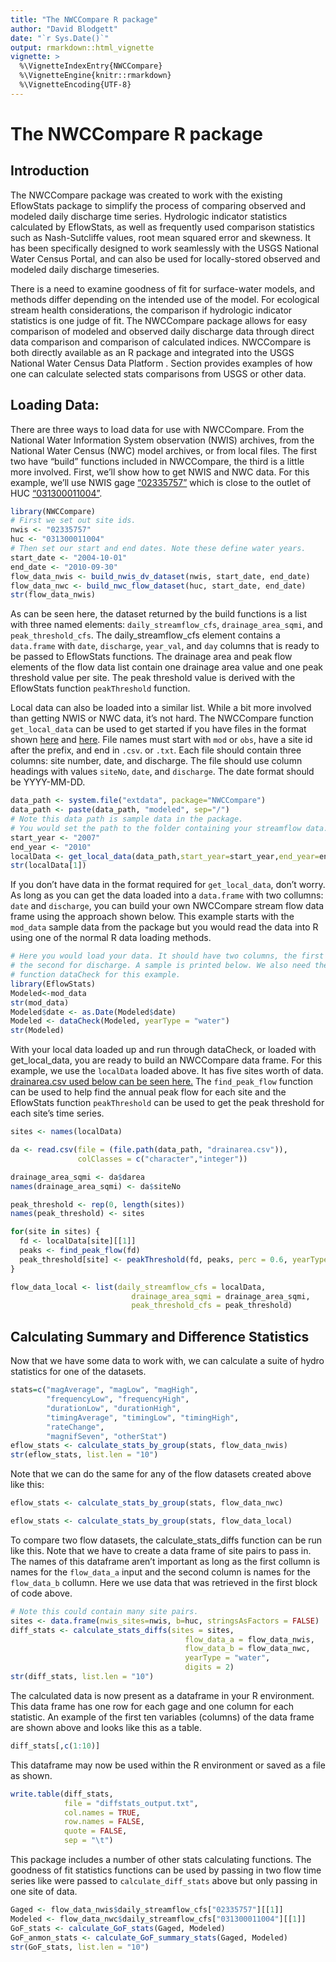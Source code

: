 ```yaml
---
title: "The NWCCompare R package"
author: "David Blodgett"
date: "`r Sys.Date()`"
output: rmarkdown::html_vignette
vignette: >
  %\VignetteIndexEntry{NWCCompare}
  %\VignetteEngine{knitr::rmarkdown}
  %\VignetteEncoding{UTF-8}
---
```


# The NWCCompare R package

## Introduction

The NWCCompare package was created to work with the existing EflowStats package to simplify the process of comparing observed and modeled daily discharge time series. Hydrologic indicator statistics calculated by EflowStats, as well as frequently used comparison statistics such as Nash-Sutcliffe values, root mean squared error and skewness. It has been specifically designed to work seamlessly with the USGS National Water Census Portal, and can also be used for locally-stored observed and modeled daily discharge timeseries.     
              
There is a need to examine goodness of fit for surface-water models, and methods differ depending on the intended use of the model. For ecological stream health considerations, the comparison if hydrologic indicator statistics is one judge of fit. The NWCCompare package allows for easy comparison of modeled and observed daily discharge data through direct data comparison and comparison of calculated indices.  NWCCompare is both directly available as an R package and integrated into the USGS National Water Census Data Platform \url{http://cida.usgs.gov/nwc/}.  Section \ref{sec:exampleWorkflow} provides examples of how one can calculate selected stats comparisons from USGS or other data. 

## Loading Data:

There are three ways to load data for use with NWCCompare. From the National Water Information System observation (NWIS) archives, from the National Water Census (NWC) model archives, or from local files. The first two have "build" functions included in NWCCompare, the third is a little more involved. First, we'll show how to get NWIS and NWC data. For this example, we'll use NWIS gage ["02335757"](https://waterdata.usgs.gov/nwis/inventory/?site_no=02335757) which is close to the outlet of HUC ["031300011004"](https://cida.usgs.gov/nwc/#!waterbudget/achuc/031300011004).

```r
library(NWCCompare)
# First we set out site ids.
nwis <- "02335757"
huc <- "031300011004"
# Then set our start and end dates. Note these define water years.
start_date <- "2004-10-01"
end_date <- "2010-09-30"
flow_data_nwis <- build_nwis_dv_dataset(nwis, start_date, end_date)
flow_data_nwc <- build_nwc_flow_dataset(huc, start_date, end_date)
str(flow_data_nwis)
```

As can be seen here, the dataset returned by the build functions is a list with three named elements: `daily_streamflow_cfs`, `drainage_area_sqmi`, and `peak_threshold_cfs`. The daily_streamflow_cfs element contains a `data.frame` with `date`, `discharge`, `year_val`, and `day` columns that is ready to be passed to EflowStats functions. The drainage area and peak flow elements of the flow data list contain one drainage area value and one peak threshold value per site. The peak threshold value is derived with the EflowStats function `peakThreshold` function.  

Local data can also be loaded into a similar list. While a bit more involved than getting NWIS or NWC data, it's not hard. The NWCCompare function `get_local_data` can be used to get started if you have files in the format shown [here](https://github.com/USGS-R/NWCCompare/tree/master/inst/extdata/modeled) and [here](https://github.com/USGS-R/NWCCompare/tree/master/inst/extdata/observed). File names must start with `mod` or `obs`, have a site id after the prefix, and end in `.csv`. or `.txt`. Each file should contain three columns: site number, date, and discharge. The file should use column headings with values `siteNo`, `date`, and `discharge`. The date format should be YYYY-MM-DD. 

```r
data_path <- system.file("extdata", package="NWCCompare")
data_path <- paste(data_path, "modeled", sep="/")
# Note this data path is sample data in the package. 
# You would set the path to the folder containing your streamflow data.
start_year <- "2007"
end_year <- "2010"
localData <- get_local_data(data_path,start_year=start_year,end_year=end_year)
str(localData[1])
```

If you don't have data in the format required for `get_local_data`, don't worry. As long as you can get the data loaded into a `data.frame` with two collumns: `date` and `discharge`, you can build your own NWCCompare stream flow data frame using the approach shown below. This example starts with the `mod_data` sample data from the package but you would read the data into R using one of the normal R data loading methods.

```r
# Here you would load your data. It should have two columns, the first for date
# the second for discharge. A sample is printed below. We also need the EflowStats
# function dataCheck for this example.
library(EflowStats)
Modeled<-mod_data
str(mod_data)
Modeled$date <- as.Date(Modeled$date)
Modeled <- dataCheck(Modeled, yearType = "water")
str(Modeled)
```

With your local data loaded up and run through dataCheck, or loaded with get_local_data, you are ready to build an NWCCompare data frame. For this example, we use the `localData` loaded above. It has five sites worth of data. [drainarea.csv used below can be seen here.](https://github.com/USGS-R/NWCCompare/blob/master/inst/extdata/observed/drainarea.csv) The `find_peak_flow` function can be used to help find the annual peak flow for each site and the EflowStats function `peakThreshold` can be used to get the peak threshold for each site's time series.

```r
sites <- names(localData)

da <- read.csv(file = (file.path(data_path, "drainarea.csv")),
               colClasses = c("character","integer"))

drainage_area_sqmi <- da$darea
names(drainage_area_sqmi) <- da$siteNo

peak_threshold <- rep(0, length(sites))
names(peak_threshold) <- sites

for(site in sites) {
  fd <- localData[site][[1]]
  peaks <- find_peak_flow(fd)
  peak_threshold[site] <- peakThreshold(fd, peaks, perc = 0.6, yearType = "water")
}

flow_data_local <- list(daily_streamflow_cfs = localData,
                           drainage_area_sqmi = drainage_area_sqmi,
                           peak_threshold_cfs = peak_threshold)
```

## Calculating Summary and Difference Statistics

Now that we have some data to work with, we can calculate a suite of hydro statistics for one of the datasets.

```r
stats=c("magAverage", "magLow", "magHigh",
        "frequencyLow", "frequencyHigh",
        "durationLow", "durationHigh",
        "timingAverage", "timingLow", "timingHigh",
        "rateChange",
        "magnifSeven", "otherStat")
eflow_stats <- calculate_stats_by_group(stats, flow_data_nwis)
str(eflow_stats, list.len = "10")
```

Note that we can do the same for any of the flow datasets created above like this:

```r
eflow_stats <- calculate_stats_by_group(stats, flow_data_nwc)

eflow_stats <- calculate_stats_by_group(stats, flow_data_local)
```

To compare two flow datasets, the calculate_stats_diffs function can be run like this. Note that we have to create a data frame of site pairs to pass in. The names of this dataframe aren't important as long as the first collumn is names for the `flow_data_a` input and the second column is names for the `flow_data_b` collumn. Here we use data that was retrieved in the first block of code above.

```r
# Note this could contain many site pairs. 
sites <- data.frame(nwis_sites=nwis, b=huc, stringsAsFactors = FALSE)
diff_stats <- calculate_stats_diffs(sites = sites,
                                       flow_data_a = flow_data_nwis,
                                       flow_data_b = flow_data_nwc,
                                       yearType = "water",
                                       digits = 2)
str(diff_stats, list.len = "10")
```

The calculated data is now present as a dataframe in your R environment. This data frame has one row for each gage and one column for each statistic. An example of the first ten variables (columns) of the data frame are shown above and looks like this as a table.

```r
diff_stats[,c(1:10)]
```

This dataframe may now be used within the R environment or saved as a file as shown.

```r
write.table(diff_stats, 
            file = "diffstats_output.txt", 
            col.names = TRUE, 
            row.names = FALSE, 
            quote = FALSE, 
            sep = "\t")
```

This package includes a number of other stats calculating functions. The goodness of fit statistics functions can be used by passing in two flow time series like were passed to `calculate_diff_stats` above but only passing in one site of data.

```r
Gaged <- flow_data_nwis$daily_streamflow_cfs["02335757"][[1]]
Modeled <- flow_data_nwc$daily_streamflow_cfs["031300011004"][[1]]
GoF_stats <- calculate_GoF_stats(Gaged, Modeled)
GoF_anmon_stats <- calculate_GoF_summary_stats(Gaged, Modeled)
str(GoF_stats, list.len = "10")
```
